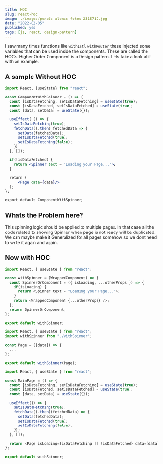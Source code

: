 ```yaml
---
title: HOC
slug: react-hoc
image: ./images/pexels-alexas-fotos-2315712.jpg
date: "2022-02-05"
published: yes
tags: [js, react, design-pattern]
---
```



I saw many times functions like `withIntl` `withRouter` these injected some variables that can be used inside the components. These are called the HOCs.
Higher Order Component is a Design pattern. Lets take a look at it with an example.

## A sample Without HOC

<CodeDivWrapper>

```jsx
import React, {useState} from "react";

const ComponentWithSpinner = () => {
  const [isDataFetching, setIsDataFetching] = useState(true);
  const [isDataFetched, setIsDataFetched] = useState(true);
  const [data, setData] = useState({});

  useEffect( () => {
    setIsDataFetching(true);
    fetchData().then( fetchedData => {
      setData(fetchedData);
      setIsDataFetched(true);
      setIsDataFetching(false);
    })
  }, []);

  if(!isDataFetched) {
    return <Spinner text = "Loading your Page...">;
  }

  return (
      <Page data={data}/>
  );
};

export default ComponentWithSpinner;
```

</CodeDivWrapper>

## Whats the Problem here?

This spinning logic should be applied to multiple pages. In that case all the code related to showing Spinner when page is not ready will be duplicated. We can maybe make it Generalized for all pages somehow so we dont need to write it again and again.

## Now with HOC

<CodeDivWrapper>

```js
import React, { useState } from "react";

const withSpinner = (WrappedComponent) => {
  const SpinnerOrComponent = ({ isLoading, ...otherProps }) => {
    if(isLoading) {
      return <Spinner text = "Loading your Page...">;
    }
    return <WrappedComponent {...otherProps} />;
  };
  return SpinnerOrComponent;
};

export default withSpinner;
```

</CodeDivWrapper>

<CodeDivWrapper>

```js
import React, { useState } from "react";
import withSpinner from "./withSpinner";

const Page = ({data}) => {
  ...
};

export default withSpinner(Page);
```

</CodeDivWrapper>

<CodeDivWrapper>

```js
import React, { useState } from "react";

const MainPage = () => {
  const [isDataFetching, setIsDataFetching] = useState(true);
  const [isDataFetched, setIsDataFetched] = useState(true);
  const [data, setData] = useState({});

  useEffect(() => {
    setIsDataFetching(true);
    fetchData().then((fetchedData) => {
      setData(fetchedData);
      setIsDataFetched(true);
      setIsDataFetching(false);
    });
  }, []);

  return <Page isLoading={isDataFetching || !isDataFetched} data={data} />;
};

export default withSpinner;
```

</CodeDivWrapper>
